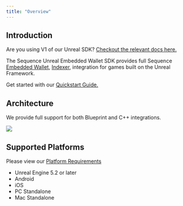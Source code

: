 ---
title: "Overview"
---

## Introduction

Are you using V1 of our Unreal SDK? [Checkout the relevant docs here.](/sdk/unreal/v1/introduction)

The Sequence Unreal Embedded Wallet SDK provides full Sequence [Embedded Wallet](/solutions_old/wallets/embedded-wallet/overview), [Indexer](/api-references/indexer/overview), integration for games built on the Unreal Framework.

Get started with our [Quickstart Guide.](/sdk/unreal/getting_started)

## Architecture

We provide full support for both Blueprint and C++ integrations.

<Frame>
    <img src="/images/unreal/architecture.png" />
</Frame>

## Supported Platforms

Please view our [Platform Requirements](/sdk/unreal/advanced/platforms)

- Unreal Engine 5.2 or later
- Android
- iOS
- PC Standalone
- Mac Standalone
